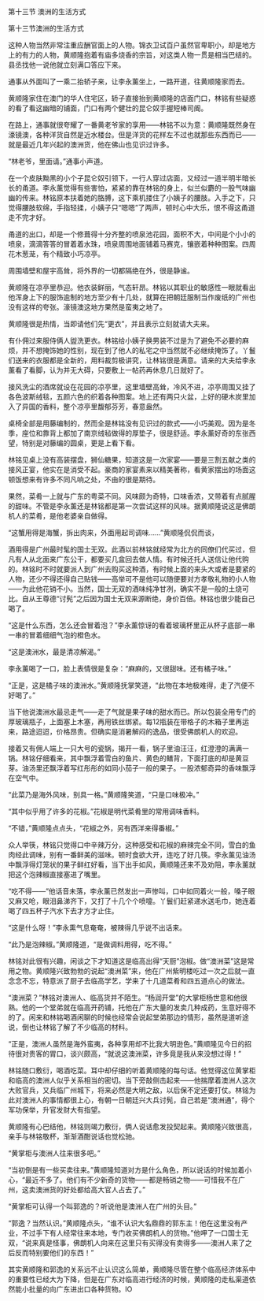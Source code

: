 

第十三节 澳洲的生活方式

第十三节澳洲的生活方式

这种人物当然非常注重应酬官面上的人物。锦衣卫试百户虽然官卑职小，却是地方上的有力的人物，黄顺隆抱着有庙多烧香的宗旨，对这类人物一贯是相当巴结的。县丞找他一说他就立刻满口答应下来。

通事从外面叫了一乘二抬轿子来，让李永薰坐上，一路开道，往黄顺隆家而去。

黄顺隆家住在澳门的华人住宅区，轿子直接抬到黄顺隆的店面门口，林铭有些疑惑的看了看这幽暗的铺面，门口有两个健壮的昆仑奴手握短棒司阍。

在路上，通事就很夸耀了一番黄老爷家的享用――林铭不以为意：黄顺隆既然身在濠镜澳，各种洋货自然是近水楼台。但是洋货的花样左不过也就那些东西而已――就是最近几年兴起的澳洲货，他在佛山也见识过许多。

“林老爷，里面请。”通事小声道。

在一个皮肤黝黑的小个子昆仑奴引领下，一行人穿过店面，又经过一道半明半暗长长的甬道。李永薰觉得有些害怕，紧紧的靠在林铭的身上，似兰似麝的一股气味幽幽的传来。林铭原本扶着她的胳膊，这下乘机搂住了小姨子的腰肢。入手之下，只觉得腰肢软绵，手指轻揉，小姨子只“嗯嗯”了两声，顿时心中大乐，恨不得这甬道走不完才好。

甬道的出口，却是一个修葺得十分齐整的喷泉池花园，面积不大，中间是个小小的喷泉，滴滴答答的冒着着水珠，喷泉周围地面铺着马赛克，镶嵌着种种图案。四周花木葱茏，有个精致小巧凉亭。

周围墙壁和屋宇高耸，将外界的一切都隔绝在外，很是静谧。

黄顺隆在凉亭里恭迎。他衣装鲜丽，气态轩昂。林铭以其职业的敏感性一眼就看出他浑身上下的服饰逾制的地方至少有十几处，就算在把朝廷服制当作废纸的广州也没有这样的夸张。濠镜澳这地方果然是蛮夷之地了。

黄顺隆很是热情，当即请他们先“更衣”，并且表示立刻就请大夫来。

有仆佣过来服侍俩人盥洗更衣。林铭给小姨子换男装不过是为了避免不必要的麻烦，并不想掩饰她的性别，现在到了他人的私宅之中当然就不必继续掩饰了。丫鬟们送来的衣服都是全新的，用料裁剪极讲究，让林铭很是满意。请来的大夫给李永薰看了看脚，认为并无大碍，只要敷上一帖药再休息几日就好了。

接风洗尘的酒席就设在花园的凉亭里，这里墙壁高耸，冷风不进，凉亭周围又挂了各色波斯绒毯，五颜六色的织着各种图案。地上还有两只火盆，上好的硬木炭里加入了异国的香料，整个凉亭里馥郁芬芳，春意盎然。

桌椅全部是用藤编制的，然而全是林铭没有见识过的款式――小巧美观。因为是冬季，座位和靠背上都加了南京绒毡做得的厚垫子，很是舒适。李永薰好奇的东张西望，特别是对藤编的圆桌，更是上看下看。

林铭见桌上没有高装摆盘，狮仙糖果，知道这是一次家宴――要是三割五献之类的接风正宴，他实在是消受不起。豪商的家宴素来以精美著称，看黄家摆出的场面这顿饭想来有许多不同凡响之处，不由的很是期待。

果然，菜肴一上就与广东的粤菜不同。风味颇为奇特，口味香浓，又带着有点腻腥的甜味。不管是李永薰还是林铭都是第一次尝试这样的风味。据黄顺隆说这是佛朗机人的菜肴，是他老婆亲自做得。

“这蟹用得是海蟹，拆出肉来，外面用起司调味……”黄顺隆侃侃而谈，

酒用得是广州最时髦的国士无双。此酒以前林铭就经常为北方的同僚们代买过，但凡有人从北面来广东公干，都要买几盒回去做人情。有时候还托人送信让他代购的。林铭时不时就要派人到广州去购买这种酒，有时候上面的来头大或者是要紧的人物，还少不得还得自己贴钱――高举可不是他可以随便要对方孝敬礼物的小人物――为此他花销不小。当然，国士无双的酒味纯净甘冽，确实不是一般的土烧可比。自从王尊德“讨髡”之后因为国士无双来源断绝，身价百倍。林铭也很少能自己喝了。

“这是什么东西，怎么还会冒着泡？”李永薰惊讶的看着玻璃杯里正从杯子底部一串一串的冒着细细气泡的橙色水。

“这是澳洲水，最是清凉解渴。”

李永薰喝了一口，脸上表情很是复杂：“麻麻的，又很甜味。还有橘子味。”

“正是，这是橘子味的澳洲水。”黄顺隆抚掌笑道，“此物在本地极难得，走了汽便不好喝了。”

当下他说澳洲水最忌走气――走了气就是果子味的甜水而已。所以包装全用专门的厚玻璃瓶子，上面塞上木塞，再用铁丝绑紧。每12瓶装在带格子的木箱子里再运来，路途迢迢，价格昂贵。但确实是消暑解闷的逸品，很受佛朗机人的欢迎。

接着又有佣人端上一只大号的瓷锅，揭开一看，锅子里油汪汪，红澄澄的满满一锅。林铭仔细看来，其中飘浮着雪白的鱼片、黄色的鳝背，下面打底的却是黄豆芽。油汤里还飘浮着写红彤彤的如同小茄子一般的果子。一股浓郁奇异的香味飘浮在空气中。

“此菜乃是海外风味，别具一格。”黄顺隆笑道，“只是口味极冲。”

“其中似乎用了许多的花椒。”花椒是明代菜肴里的常用调味香料。

“不错，”黄顺隆点点头，“花椒之外，另有西洋来得番椒。”

众人举筷，林铭只觉得口中辛辣万分，这种感受和花椒的麻辣完全不同，雪白的鱼肉经此调味，别有一番鲜美的滋味。顿时食欲大开，连吃了好几筷。李永薰见油汤中飘浮得灯笼状的果子鲜红好看，当下出手如风，黄顺隆还来不及劝阻，李永薰就把这个泡辣椒直接塞进了嘴里。

“吃不得――”他话音未落，李永薰已然发出一声惨叫，口中如同着火一般，嗓子眼又麻又呛，眼泪鼻涕齐下，又打了十几个个喷嚏。丫鬟们赶紧递水送毛巾，她连着喝了四五杯子汽水下去才方才止住。

“这是什么呀！”李永熏气息奄奄，被辣得几乎说不出话来。

“此乃是泡辣椒。”黄顺隆道，“是做调料用得，吃不得。”

林铭对此很有兴趣，闲谈之下才知道这是临高出得“天厨”泡椒。做“澳洲菜”这是常用之物。黄顺隆兴致勃勃的说起“澳洲菜”来，他在广州紫明楼吃过一次之后就一直念念不忘，特意派了厨子去临高学艺，学来了十几道菜肴和四五道点心的做法。

“澳洲菜？”林铭对澳洲人、临高货并不陌生。“杨润开堂”的大掌柜杨世意和他很熟。他的一个堂弟就在临高开药铺，托他在广东大量的发卖几种成药，生意好得不的了。闲来和林铭喝酒闲聊的时候也经常会说起堂弟那边的情形，虽然是道听途说，倒也让林铭了解了不少临高的材料。

“正是，澳洲人虽然是海外蛮夷，各种享用却不比我大明逊色。”黄顺隆见今日的招待很对贵客的胃口，谈兴颇高，“就说这澳洲菜，许多竟是我从来没想过得！”

林铭随口敷衍，喝酒吃菜。耳中却仔细的听着黄顺隆的每句话。他觉得这位黄掌柜和临高的澳洲人似乎关系相当的密切。当下旁敲侧击起来――他揣摩着澳洲人这次大败官兵，又兵临广州城下，将来必然是大明之敌，以后保不定还要打仗。林铭为此对澳洲人的事情都很上心，有朝一日朝廷兴大兵讨髡，自己若是“澳洲通”，得个军功保举，升官发财大有指望。

黄顺隆有心巴结他，林铭则竭力敷衍，俩人说话愈发投契起来。黄顺隆兴致很高，亲手与林铭敬杯，渐渐酒酣说话也觉松驰。

“黄掌柜与澳洲人往来很多吧。”

“当初倒是有一些买卖往来。”黄顺隆知道对方是什么角色，所以说话的时候加着小心，“最近不多了。他们有不少新奇的货物――都是畅销之物――可惜我不在广州，这卖澳洲货的好处都给高大官人占去了。”

“黄掌柜可认得一个叫郭逸的？听说他是澳洲人在广州的头目。”

“郭逸？当然认识。”黄顺隆点头，“谁不认识大名鼎鼎的郭东主！他在这里没有产业，不过手下有人经常往来本地，专门收买佛朗机人的货物。”他呷了一口国士无双，“说来真是怪事，佛朗机人向来在这里只有买得没有卖得多――澳洲人来了之后反而特别要他们的东西！”

其实黄顺隆和郭逸的关系远不止认识这么简单，黄顺隆尽管在整个临高经济体系中的重要性已经大为下降，但是在广东对临高进行经济的时候，黄顺隆的走私渠道依然能小批量的向广东进出口各种货物。IO

